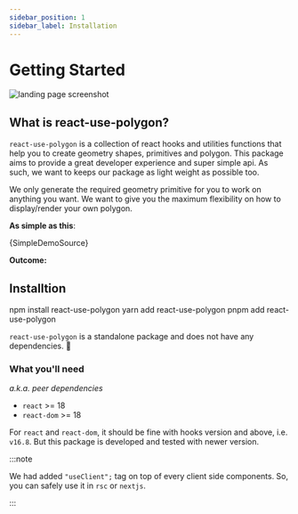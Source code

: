 ```yaml
---
sidebar_position: 1
sidebar_label: Installation
---
```



# Getting Started

![landing page screenshot](/img/landing-page.png)

## What is react-use-polygon?

`react-use-polygon` is a collection of react hooks and utilities functions that help you to create geometry shapes, primitives and polygon.
This package aims to provide a great developer experience and super simple api.
As such, we want to keeps our package as light weight as possible too.

We only generate the required geometry primitive for you to work on anything you want.
We want to give you the maximum flexibility on how to display/render your own polygon.

**As simple as this**:

<CodeBlock language="tsx" title="src/components/SimpleDemo.tsx" showLineNumbers>
  {SimpleDemoSource}
</CodeBlock>

**Outcome:**

<SimpleDemo />

## Installtion

<Tabs groupId="packageManager">
  <TabItem value="npm" label="npm" default>
    <CodeBlock language="bash">npm install react-use-polygon</CodeBlock>
  </TabItem>
  <TabItem value="yarn" label="yarn">
    <CodeBlock language="bash">yarn add react-use-polygon</CodeBlock>
  </TabItem>
  <TabItem value="pnpm" label="pnpm">
    <CodeBlock language="bash">pnpm add react-use-polygon</CodeBlock>
  </TabItem>
</Tabs>

`react-use-polygon` is a standalone package and does not have any dependencies. :tada:

### What you'll need

_a.k.a. peer dependencies_

- `react` >= 18
- `react-dom` >= 18

For `react` and `react-dom`, it should be fine with hooks version and above, i.e. `v16.8`.
But this package is developed and tested with newer version.

:::note

We had added `"useClient";` tag on top of every client side components.
So, you can safely use it in `rsc` or `nextjs`.

:::
